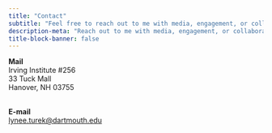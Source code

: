 ```yaml
---
title: "Contact"
subtitle: "Feel free to reach out to me with media, engagement, or collaboration inquiries. I would love to hear from you!"
description-meta: "Reach out to me with media, engagement, or collaboration inquiries."
title-block-banner: false
---
```


**Mail** <br/>
Irving Institute #256 <br/>
33 Tuck Mall <br/>
Hanover, NH 03755 <br/><br/>

**E-mail** <br/>
<lynee.turek@dartmouth.edu>

